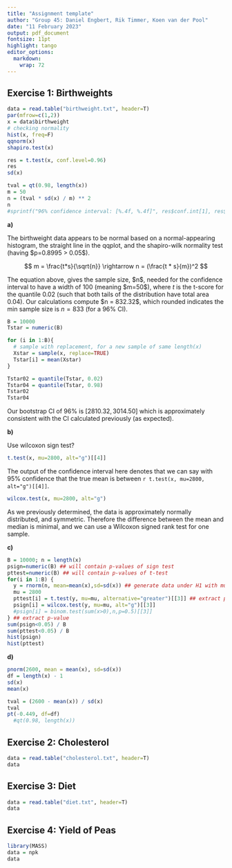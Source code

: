 ```yaml
---
title: "Assignment template"
author: "Group 45: Daniel Engbert, Rik Timmer, Koen van der Pool"
date: "11 February 2023"
output: pdf_document
fontsize: 11pt
highlight: tango
editor_options: 
  markdown: 
    wrap: 72
---
```


## Exercise 1: Birthweights

<!--# See template_assign_edda.Rmd for full tips and info for formatting this document -->

```r
data = read.table("birthweight.txt", header=T)
par(mfrow=c(1,2))
x = data$birthweight
# checking normality
hist(x, freq=F)
qqnorm(x)
shapiro.test(x)

res = t.test(x, conf.level=0.96)
res
sd(x)

tval = qt(0.98, length(x))
m = 50
n = (tval * sd(x) / m) ** 2
n
#sprintf("96% confidence interval: [%.4f, %.4f]", res$conf.int[1], res$conf.int[2])

```

**a)**

The birthweight data appears to be normal based on a normal-appearing
histogram, the straight line in the qqplot, and the shapiro-wilk
normality test (having \$p=0.8995 \> 0.05\$).

$$
m = \frac{t*s}{\sqrt{n}} \rightarrow n = (\frac{t * s}{m})^2
$$

The equation above, gives the sample size, \$n\$, needed for the
confidence interval to have a width of 100 (meaning \$m=50\$), where $t$
is the t-score for the quantile 0.02 (such that both tails of the
distribution have total area 0.04). Our calculations compute \$n =
832.32\$, which rounded indicates the min sample size is $n=833$ (for a
96% CI).

```r
B = 10000
Tstar = numeric(B)

for (i in 1:B){
  # sample with replacement, for a new sample of same length(x)
  Xstar = sample(x, replace=TRUE)
  Tstar[i] = mean(Xstar) 
}

Tstar02 = quantile(Tstar, 0.02)
Tstar04 = quantile(Tstar, 0.98)
Tstar02
Tstar04

```

Our bootstrap CI of 96% is $[2810.32, 3014.50]$ which is approximately
consistent with the CI calculated previously (as expected).

**b)**

Use wilcoxon sign test?

```r
t.test(x, mu=2800, alt="g")[[4]]
```

The output of the confidence interval here denotes that we can say with
95% confidence that the true mean is between
`r t.test(x, mu=2800, alt="g")[[4]]`.

```r
wilcox.test(x, mu=2800, alt="g")

```

As we previously determined, the data is approximately normally
distributed, and symmetric. Therefore the difference between the mean
and median is minimal, and we can use a Wilcoxon signed rank test for
one sample.

**c)**

```r

B = 10000; n = length(x)
psign=numeric(B) ## will contain p-values of sign test
pttest=numeric(B) ## will contain p-values of t-test
for(i in 1:B) {
  y = rnorm(n, mean=mean(x),sd=sd(x)) ## generate data under H1 with mu=0.5
  mu = 2800
  pttest[i] = t.test(y, mu=mu, alternative="greater")[[3]] ## extract p-value
  psign[i] = wilcox.test(y, mu=mu, alt="g")[[3]]
  #psign[i] = binom.test(sum(x>0),n,p=0.5)[[3]]
} ## extract p-value
sum(psign<0.05) / B
sum(pttest<0.05) / B
hist(psign)
hist(pttest)

```

**d)**

```r
pnorm(2600, mean = mean(x), sd=sd(x))
df = length(x) - 1
sd(x)
mean(x)

tval = (2600 - mean(x)) / sd(x)
tval
pt(-0.449, df=df)
  #qt(0.98, length(x))

```

## Exercise 2: Cholesterol

```r
data = read.table("cholesterol.txt", header=T)
data
```

## Exercise 3: Diet

```r
data = read.table("diet.txt", header=T)
data
```

## Exercise 4: Yield of Peas

```r
library(MASS)
data = npk
data
```
